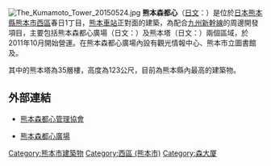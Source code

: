 {{coord|32|47|25.0|N|130|41|27.6|E|display=title}}
[[File:The_Kumamoto_Tower_20150524.jpg|thumb]]
'''熊本森都心'''（[[日文|日文]]：'''{{lang|ja|くまもと森都心}}'''）是位於[[日本|日本]][[熊本縣|熊本縣]][[熊本市|熊本市]][[西區_(熊本市)|西區]]春日1丁目，[[熊本車站|熊本車站]]正對面的建築，為配合[[九州新幹線|九州新幹線]]的周邊開發項目，主要包括熊本森都心廣場（日文：{{lang|ja|くまもと森都心プラザ}}）及熊本塔（日文：{{lang|ja|ザ・熊本タワー}}）兩個區域，於2011年10月開始營運。在熊本森都心廣場內設有觀光情報中心、熊本市立圖書館及{{tsl|ja|鶴屋百貨店}}。

其中的熊本塔為35層樓，高度為123公尺，目前為熊本縣內最高的建築物。

== 外部連結 ==
* {{Ja}} [http://kumakanri.kiyo-masa.com/ 熊本森都心管理協會] {{Wayback|url=http://kumakanri.kiyo-masa.com/ |date=20190709143317 }}
* {{Ja}} [http://stsplaza.jp/ 熊本森都心廣場] {{Wayback|url=http://stsplaza.jp/ |date=20210125222652 }}

{{DEFAULTSORT:Kumamoto-shin-toshin}}

[[Category:熊本市建築物|Category:熊本市建築物]]
[[Category:西區_(熊本市)|Category:西區 (熊本市)]]
[[Category:森大厦|Category:森大厦]]